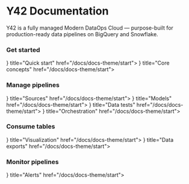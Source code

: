


# Y42 Documentation
Y42 is a fully managed Modern DataOps Cloud — purpose-built for production-ready data pipelines on BigQuery and Snowflake.

### Get started
<Cards>
  <Card 
    icon= {
        <svg xmlns="http://www.w3.org/2000/svg" fill="none" viewBox="0 0 24 24" strokeWidth={1.5} stroke="currentColor" className="w-6 h-6">
            <path fillRule="evenodd" d="M14.615 1.595a.75.75 0 01.359.852L12.982 9.75h7.268a.75.75 0 01.548 1.262l-10.5 11.25a.75.75 0 01-1.272-.71l1.992-7.302H3.75a.75.75 0 01-.548-1.262l10.5-11.25a.75.75 0 01.913-.143z" clipRule="evenodd" />
        </svg>
        } 
    title="Quick start" href="/docs/docs-theme/start">
  </Card>
  <Card 
    icon= {
        <svg xmlns="http://www.w3.org/2000/svg" fill="none" viewBox="0 0 24 24" strokeWidth={1.5} stroke="currentColor" className="w-6 h-6">
            <path strokeLinecap="round" strokeLinejoin="round" d="M21 7.5l-9-5.25L3 7.5m18 0l-9 5.25m9-5.25v9l-9 5.25M3 7.5l9 5.25M3 7.5v9l9 5.25m0-9v9" />
        </svg>
        } 
    title="Core concepts" href="/docs/docs-theme/start">
  </Card>
</Cards>

### Manage pipelines
<Cards>
  <Card 
    icon= {
        <Image src="/icons/integration.png" alt="sources" width="24" height="24" className="mr-2"/>
        } 
    title="Sources" href="/docs/docs-theme/start">
  </Card>
  <Card 
    icon= {
        <Image src="/icons/model.png" alt="models" width="24" height="24" className="mr-2"/>
        } 
    title="Models" href="/docs/docs-theme/start">
  </Card>
  <Card 
    icon= {
        <Image src="/icons/dataTesting.png" alt="data tests" width="24" height="24" className="mr-2"/>
        } 
    title="Data tests" href="/docs/docs-theme/start">
  </Card>
  <Card 
    icon= {
        <Image src="/icons/orchestration.png" alt="data tests" width="24" height="24" className="mr-2"/>
        } 
    title="Orchestration" href="/docs/docs-theme/start">
  </Card>
</Cards>

### Consume tables
<Cards>
  <Card 
    icon= {
        <Image src="/icons/visualisation.png" alt="sources" width="24" height="24" className="mr-2"/>
        } 
    title="Visualization" href="/docs/docs-theme/start">
  </Card>
  <Card 
    icon= {
        <Image src="/icons/export.png" alt="models" width="24" height="24" className="mr-2"/>
        } 
    title="Data exports" href="/docs/docs-theme/start">
  </Card>
</Cards>

### Monitor pipelines
<Cards>
  <Card 
    icon= {
        <Image src="/icons/alert.png" alt="alerts" width="24" height="24" className="mr-2"/>
        } 
    title="Alerts" href="/docs/docs-theme/start">
  </Card>
</Cards>